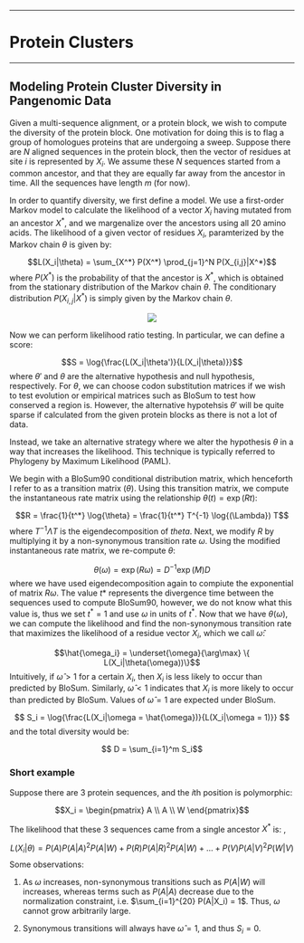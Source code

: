 
***
# __Protein Clusters__
***
## Modeling Protein Cluster Diversity in Pangenomic Data

Given a multi-sequence alignment, or a protein block, we wish to compute the diversity of the protein block. One motivation for doing this is to flag a group of homologues proteins that are undergoing a sweep. Suppose there are $N$ aligned sequences in the protein block, then the vector of residues at site $i$ is represented by $X_i$. We assume these $N$ sequences started from a common ancestor, and that they are equally far away from the ancestor in time. All the sequences have length $m$ (for now).

In order to quantify diversity, we first define a model. We use a first-order Markov model to calculate the likelihood of a vector $X_i$ having mutated from an ancestor $X^*$, and we margenalize over the ancestors using all 20 amino acids. The likelihood of a given vector of residues $X_i$, paramterized by the Markov chain $\theta$ is given by:

$$L(X_i|\theta) = \sum_{X^*} P(X^*) \prod_{j=1}^N P(X_{i,j}|X^*)$$
where $P(X^*)$ is the probability of that the ancestor is $X^*$, which is obtained from the stationary distribution of the Markov chain $\theta$. The conditionary distribution $P(X_{i,j}|X^*)$ is simply given by the Markov chain $\theta$.

<center>
![](img/mc.png)

</center>


Now we can perform likelihood ratio testing. In particular, we can define a score:

$$S = \log{\frac{L(X_i|\theta')}{L(X_i|\theta)}}$$
where $\theta'$ and $\theta$ are the alternative hypothesis and null hypothesis, respectively. For $\theta$, we can choose codon substitution matrices if we wish to test evolution or empirical matrices such as BloSum to test how conserved a region is. However, the alternative hypotehsis $\theta'$ will be quite sparse if calculated from the given protein blocks as there is not a lot of data. 

Instead, we take an alternative strategy where we alter the hypothesis $\theta$ in a way that increases the likelihood. This technique is typically referred to Phylogeny by Maximum Likelihood (PAML). 

We begin with a BloSum90 conditional distribution matrix, which henceforth I refer to as a transition matrix ($\theta$). Using this transition matrix, we compute the instantaneous rate matrix using the relationship $\theta(t) = \exp(Rt)$:

$$R = \frac{1}{t^*} \log{\theta} = \frac{1}{t^*} T^{-1} \log{(\Lambda}) T$$
where $T^{-1}\Lambda T$ is the eigendecomposition of $theta$. Next, we modify $R$ by multiplying it by a non-synonymous transition rate $\omega$. Using the modified instantaneous rate matrix, we re-compute $\theta$:

$$\theta(\omega) = \exp(R\omega) = D^{-1} \exp(M) D$$
where we have used eigendecomposition again to compiute the exponential of matrix $R\omega$. The value $t*$ represents the divergence time between the sequences used to compute BloSum90, however, we do not know what this value is, thus we set $t^* = 1$ and use $\omega$ in units of $t^*$. Now that we have $\theta(\omega)$, we can compute the likelihood and find the non-synonymous transition rate that maximizes the likelihood of a residue vector $X_i$, which we call $\hat{\omega}$:

$$\hat{\omega_i} = \underset{\omega}{\arg\max} \{ L(X_i|\theta(\omega))\}$$
Intuitively, if $\hat{\omega} > 1$ for a certain $X_i$, then $X_i$ is less likely to occur than predicted by BloSum. Similarly, $\hat{\omega} < 1$ indicates that $X_i$ is more likely to occur than predicted by BloSum. Values of $\hat{\omega} = 1$ are expected under BloSum.

$$ S_i = \log{\frac{L(X_i|\omega = \hat{\omega})}{L(X_i|\omega = 1)}} $$
and the total diversity would be:

$$ D = \sum_{i=1}^m S_i$$


### Short example

Suppose there are 3 protein sequences, and the $i$th position is polymorphic: 

$$X_i = \begin{pmatrix} A \\ A \\ W \end{pmatrix}$$

The likelihood that these 3 sequences came from a single ancestor $X^*$ is: ,

$$ L(X_i|\theta) = P(A) P(A|A)^2P(A|W) + P(R)P(A|R)^2P(A|W) + \ldots + P(V)P(A|V)^2P(W|V) $$
Some observations:

1) As $\omega$ increases, non-synonymous transitions such as $P(A|W)$ will increases, whereas terms such as $P(A|A)$ decrease due to the normalization constraint, i.e.  $\sum_{i=1}^{20} P(A|X_i) = 1$. Thus, $\omega$ cannot grow arbitrarily large.

2) Synonymous transitions will always have $\hat{\omega} = 1$, and thus $S_i = 0$.





















  